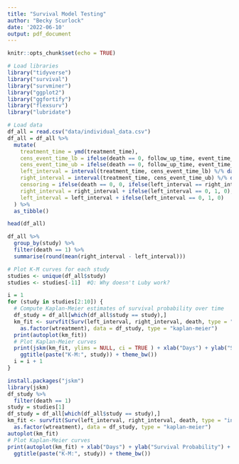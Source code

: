 ```yaml
---
title: "Survival Model Testing"
author: "Becky Scurlock"
date: '2022-06-10'
output: pdf_document
---
```


```r
knitr::opts_chunk$set(echo = TRUE)
```

```r
# Load libraries
library("tidyverse")
library("survival")
library("survminer")
library("ggplot2")
library("ggfortify")
library("flexsurv")
library("lubridate")

# Load data
df_all = read.csv("data/individual_data.csv")
df_all = df_all %>% 
  mutate(
    treatment_time = ymd(treatment_time),
    cens_event_time_lb = ifelse(death == 0, follow_up_time, event_time_lb), 
    cens_event_time_ub = ifelse(death == 0, follow_up_time, event_time_ub),
    left_interval = interval(treatment_time, cens_event_time_lb) %/% days(1), 
    right_interval = interval(treatment_time, cens_event_time_ub) %/% days(1),
    censoring = ifelse(death == 0, 0, ifelse(left_interval == right_interval, 1, 3)),
    right_interval = right_interval + ifelse(left_interval == 0, 1, 0),
    left_interval = left_interval + ifelse(left_interval == 0, 1, 0)
  ) %>% 
  as_tibble()
```

```r
head(df_all)
```

```r
df_all %>% 
  group_by(study) %>% 
  filter(death == 1) %>% 
  summarise(round(mean(right_interval - left_interval)))
```

```r
# Plot K-M curves for each study
studies <- unique(df_all$study)
studies <- studies[-11]  #Q: Why doesn't Luby work?

i = 1
for (study in studies[2:10]) {
  # Compute Kaplan-Meier estimates of survival probability over time
  df_study = df_all[which(df_all$study == study),]
  km_fit <- survfit(Surv(left_interval, right_interval, death, type = "interval") ~
    as.factor(wtreatment), data = df_study, type = "kaplan-meier")
  print(autoplot(km_fit))
  # Plot Kaplan-Meier curves
  print(jskm(km_fit, ylims = NULL, ci = TRUE ) + xlab("Days") + ylab("Survival Probability") + 
    ggtitle(paste("K-M:", study)) + theme_bw())
  i = i + 1
}
```


```r
install.packages("jskm")
library(jskm)
df_study %>%
  filter(death == 1)  
study = studies[1]
df_study = df_all[which(df_all$study == study),]
km_fit <- survfit(Surv(left_interval, right_interval, death, type = "interval") ~
  as.factor(wtreatment), data = df_study, type = "kaplan-meier")
autoplot(km_fit)
# Plot Kaplan-Meier curves
print(autoplot(km_fit) + xlab("Days") + ylab("Survival Probability") + 
  ggtitle(paste("K-M:", study)) + theme_bw())

```
